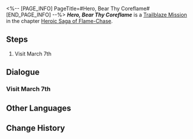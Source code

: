 <%-- [PAGE_INFO]
PageTitle=#Hero, Bear Thy Coreflame#
[END_PAGE_INFO] --%>
{{Stub|Dialogue.}}
{{Mission Infobox
|id            = 1040114
|title         = 
|image         = <!--Mission Hero, Bear Thy Coreflame.png-->
|type          = Trailblaze
|event_name    = 
|chapter       = Heroic Saga of Flame-Chase
|requirements  = [[Trailblaze Mission]] ''[[Hero, Bear Thy Coreflame]]'' completed
|summary       = <!--official mission summary from Fate's Atlas-->
|characters    = Trailblazer
|startLocation = [[Astral Express]] - [[Parlor Car]]
|world         = Astral Express
|area          = Parlor Car
|prev          = 
|next          = 
|rewards       = Trailblaze EXP*500; Stellar Jade*60; Shadow of Remembrance*1; Lost Crystal*8; Celestial Ambrosia*100; To All Things Strifeful (Disk)*1 { text = ''To All Things Strifeful'' }; Credit*80,000
}}
'''''Hero, Bear Thy Coreflame''''' is a [[Trailblaze Mission]] in the chapter [[Heroic Saga of Flame-Chase]].

==Steps==
# Visit March 7th

<!--
==Gameplay Notes==

--><!--
==Trial Character==

-->
==Dialogue==
{{Stub Dialogue}}
===Visit March 7th{{subst:void|<!--104011401-->}}===
{{Mission Description|type=trailblaze|location=Parlor Car|Himeko, on watch at the Express, has prepared a specially made meal for the bedridden March 7th and plans to check up on her.}}
{{Dialogue Start}}
:{{tx}}
{{Dialogue End}}

==Other Languages==
{{Other Languages
|en   = Hero, Bear Thy Coreflame
|zhs  = 英雄啊，且握住那枚火种
|zht  = 英雄啊，且握住那枚火種
|ja   = 英雄よ、その火種を握りしめろ
|ko   = 영웅이여, 그 불씨를 손에 쥐어라
|es   = Héroe, sostén esa Yesca
|fr   = À toi, Héros, de porter cette flamme divine
|ru   = О герой, прими ядро пламени
|th   = วีรชนเอ๋ย จงไขว่คว้าเชื้อไฟ
|vi   = Hỡi Anh Hùng, Hãy Nắm Lấy Ngọn Lửa Đó
|de   = O Held, trage die Kernflamme
|id   = Wahai Pahlawan, Pertahankan Api Itu
|pt   = Herói, Carrega Tua Chama Primordial
}}

==Change History==
{{Change History|3.0}}
